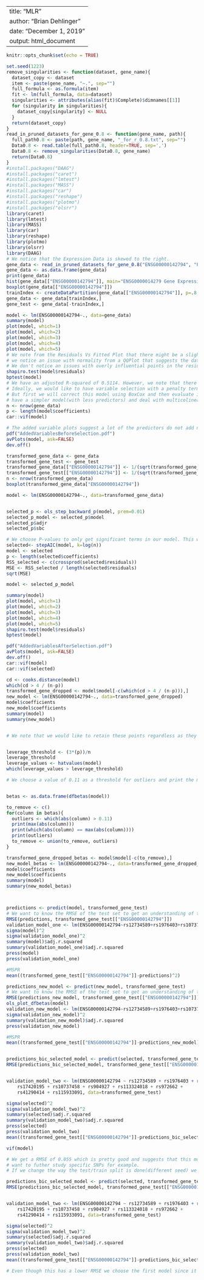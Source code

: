   
---
title: "MLR"
author: "Brian Dehlinger"
date: "December 1, 2019"
output: html_document
---

```{r setup, include=FALSE}
knitr::opts_chunk$set(echo = TRUE)
```



```{r cars, echo=FALSE}
set.seed(1223)
remove_singularities <- function(dataset, gene_name){
  dataset_copy <- dataset
  item <- paste(gene_name, "~.", sep="")
  full_formula <- as.formula(item)
  fit <- lm(full_formula, data=dataset)
  singularities <- attributes(alias(fit)$Complete)$dimnames[[1]]
  for (singularity in singularities){
    dataset_copy[singularity] <- NULL
  }
  return(dataset_copy)
}
read_in_pruned_datasets_for_gene_0.8 <- function(gene_name, path){
  full_path0.8 <- paste(path, gene_name, "_for_r_0.8.txt", sep="")
  Data0.8 <- read.table(full_path0.8, header=TRUE, sep=',')
  Data0.8 <- remove_singularities(Data0.8, gene_name)
  return(Data0.8)
}
#install.packages("DAAG")
#install.packages("caret")
#install.packages("lmtest")
#install.packages("MASS")
#install.packages("car")
#install.packages("reshape")
#install.packages("plotmo")
#install.packages("olsrr")
library(caret)
library(lmtest)
library(MASS)
library(car)
library(reshape)
library(plotmo)
library(olsrr)
library(DAAG)
# We notice that the Expression Data is skewed to the right. 
gene_data <- read_in_pruned_datasets_for_gene_0.8("ENSG00000142794", "F:\\")
gene_data <- as.data.frame(gene_data)
print(gene_data)
hist(gene_data[["ENSG00000142794"]], main="ENSG0000014279 Gene Expression Distribution", ylab="Frequency", xlab="Gene Expression Value")
boxplot(gene_data[["ENSG00000142794"]])
trainIndex <- createDataPartition(gene_data[["ENSG00000142794"]], p=.8, list = FALSE, times=1)
gene_data <- gene_data[trainIndex,]
gene_test <- gene_data[-trainIndex,]
```



```{r diagnostics}
model <- lm(ENSG00000142794~., data=gene_data)
summary(model)
plot(model, which=1)
plot(model, which=2)
plot(model, which=3)
plot(model, which=4)
plot(model, which=5)
# We note from the Residuals Vs Fitted Plot that there might be a slight concern with nonconstant variance but for the Breusch-Pagan test we fail to reject with an alpha of 0.05. However,
# we notice an issue with normality from a QQPlot that suggests the data is skewed and we reject the shapiro-wilks test with an alpha of 0.05 The Scale-Location plot has a slope most likely because there isn't enough data for the fitted values beyond the 2.
# We don't notice an issues with overly influential points in the residuals vs Leverage Plot.
shapiro.test(model$residuals)
bptest(model)
# We have an adjusted R-squared of 0.5114. However, we note that there is severe multicolinearity and many model terms are non significant. Thus, this model is overly complex and needs to be pruned.
# Ideally, we would like to have variable selection with a penalty term.
# But first we will correct this model using BoxCox and then evaluate it on the test dataset using RMSE as an evaluator of model accuracy. We note that although RMSE may be good we would like to 
# have a simpler model(with less predictors) and deal with multicolinearity that gives us about the same or less RMSE on the testing dataset. 
n <- nrow(gene_data)
p <- length(model$coefficients)
car::vif(model)
```

```{r pressure, echo=FALSE}
# The added variable plots suggest a lot of the predictors do not add new information when the other predictors are included in the model.
pdf("AddedVariablesBeforeSelection.pdf")
avPlots(model, ask=FALSE)
dev.off()
```


```{r transform_data}
transformed_gene_data <- gene_data
transformed_gene_test <- gene_test
transformed_gene_data[["ENSG00000142794"]] <- 1/(sqrt(transformed_gene_data[["ENSG00000142794"]]+2))
transformed_gene_test[["ENSG00000142794"]] <- 1/(sqrt(transformed_gene_test[["ENSG00000142794"]]+2))
n <- nrow(transformed_gene_data)
boxplot(transformed_gene_data["ENSG00000142794"])
```

```{r refit MLR}
model <- lm(ENSG00000142794~., data=transformed_gene_data)


selected_p <- ols_step_backward_p(model, prem=0.01)
selected_p_model <- selected_p$model
selected_p$adjr
selected_p$sbc

# We choose P-values to only get significant terms in our model. This will hopefully improve the Added Variable Plots and still give a reasonable model. 
selected<- stepAIC(model, k=log(n))
model <- selected
p <- length(selected$coefficients)
RSS_selected <- c(crossprod(selected$residuals))
MSE <- RSS_selected / length(selected$residuals)
sqrt(MSE)

model <- selected_p_model
```


```{r Diagnostics}
summary(model)
plot(model, which=1)
plot(model, which=2)
plot(model, which=3)
plot(model, which=4)
plot(model, which=5)
shapiro.test(model$residuals)
bptest(model)

pdf("AddedVariablesAfterSelection.pdf")
avPlots(model, ask=FALSE)
dev.off()
car::vif(model)
car::vif(selected)
```

```{r New Coefficients, Leverage, DFBetas(Sensitivity Analysis)}



cd <- cooks.distance(model)
which(cd > 4 / (n-p))
transformed_gene_dropped <- model$model[-c(which(cd > 4 / (n-p))),]
new_model <- lm(ENSG00000142794~., data=transformed_gene_dropped)
model$coefficients 
new_model$coefficients
summary(model)
summary(new_model)


# We note that we would like to retain these points regardless as they are interesting and represent variation in the population that can be informative in clinical situations. We opt to not use Robust Regression since the effect on the final model is not serious enough. We will separately analyze DFBetas to make sure this is the case. 


leverage_threshold <- (3*(p))/n
leverage_threshold
leverage_values <- hatvalues(model)
which(leverage_values > leverage_threshold)

# We choose a value of 0.11 as a threshold for outliers and print the maximum value below.


betas <- as.data.frame(dfbetas(model))

to_remove <- c()
for(column in betas){
  outliers <- which(abs(column) > 0.11)
  print(max(abs(column)))
  print(which(abs(column) == max(abs(column))))
  print(outliers)
  to_remove <- union(to_remove, outliers)
}

transformed_gene_dropped_betas <- model$model[-c(to_remove),]
new_model_betas <- lm(ENSG00000142794~., data=transformed_gene_dropped_betas)
model$coefficients 
new_model$coefficients
summary(model)
summary(new_model_betas)



predictions <- predict(model, transformed_gene_test)
# We want to know the RMSE of the test set to get an understanding of the predictive abilities of this model.
RMSE(predictions, transformed_gene_test[["ENSG00000142794"]])
validation_model_one <- lm(ENSG00000142794~rs12734589+rs1976403+rs10737458+rs113324018+rs972662+rs41290414, data=transformed_gene_test)
sigma(model)^2
sigma(validation_model_one)^2
summary(model)$adj.r.squared
summary(validation_model_one)$adj.r.squared
press(model)
press(validation_model_one)

#MSPR
mean((transformed_gene_test[["ENSG00000142794"]]-predictions)^2)

predictions_new_model <- predict(new_model, transformed_gene_test)
# We want to know the RMSE of the test set to get an understanding of the predictive abilities of this model.
RMSE(predictions_new_model, transformed_gene_test[["ENSG00000142794"]])
ols_plot_dfbetas(model)
validation_new_model <- lm(ENSG00000142794~rs12734589+rs1976403+rs10737458+rs113324018+rs972662+rs41290414, data=transformed_gene_test)
sigma(validation_new_model)^2
summary(validation_new_model)$adj.r.squared
press(validation_new_model)

#MSPR
mean((transformed_gene_test[["ENSG00000142794"]]-predictions_new_model)^2)


predictions_bic_selected_model <- predict(selected, transformed_gene_test)
RMSE(predictions_bic_selected_model, transformed_gene_test[["ENSG00000142794"]])


validation_model_two <- lm(ENSG00000142794 ~ rs12734589 + rs1976403 + rs1814737 + 
    rs17420195 + rs10737458 + rs904927 + rs113324018 + rs972662 + 
    rs41290414 + rs115933091, data=transformed_gene_test)

sigma(selected)^2
sigma(validation_model_two)^2
summary(selected)$adj.r.squared
summary(validation_model_two)$adj.r.squared
press(selected)
press(validation_model_two)
mean((transformed_gene_test[["ENSG00000142794"]]-predictions_bic_selected_model)^2)

vif(model)
```

```{r}
# We get a RMSE of 0.055 which is pretty good and suggests that this model has the potential to generalize well already. However, we are extremely concerned about multicolinearity. We might
# want to futher study specific SNPs for example.
# If we change the way the test/train split is done(different seed) we note that the model performs similary within the range of 0.04 to 0.05 for RMSE suggesting this is probably an accurate measure # of the accuracy resulting from this kind of workflow for this gene and the combined information we can extract from the predictors.

predictions_bic_selected_model <- predict(selected, transformed_gene_test)
RMSE(predictions_bic_selected_model, transformed_gene_test[["ENSG00000142794"]])


validation_model_two <- lm(ENSG00000142794 ~ rs12734589 + rs1976403 + rs1814737 + 
    rs17420195 + rs10737458 + rs904927 + rs113324018 + rs972662 + 
    rs41290414 + rs115933091, data=transformed_gene_test)

sigma(selected)^2
sigma(validation_model_two)^2
summary(selected)$adj.r.squared
summary(validation_model_two)$adj.r.squared
press(selected)
press(validation_model_two)
mean((transformed_gene_test[["ENSG00000142794"]]-predictions_bic_selected_model)^2)

# Even though this has a lower RMSE we choose the first model since it has less predictors and is more likely to generalize well to independent data and doesn't have colinearity. It can better explain what is going on in a downstream model that incoporates gene expression.
```










